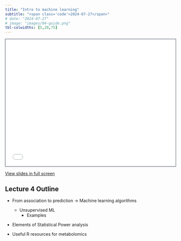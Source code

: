 ```yaml
---
title: "Intro to machine learning"
subtitle: "<span class='code'>2024-07-27</span>"
# date: "2024-07-27"
# image: "images/04-guide.png"
tbl-colwidths: [5,20,75]
---
```



<!-- 1/2 DIAPOSITIVA STD (16:9) --> 
<!-- ```{=html} -->
<!-- <iframe class="slide-deck" src="../lectures_slides/00_placeholder_pres.pdf" height="420" width="747" style="border: 1px solid #2e3846;"></iframe> -->
<!-- ``` -->

<!-- 2/2 DIAPOSITIVA STD (4:3) -->
```{=html}
<iframe class="slide-deck" src="../lectures_slides/00_placeholder_pres.pdf" height="418" width="560" style="border: 1px solid #2e3846;"></iframe>
```

<a href='../lectures_slides/00_placeholder_pres.pdf' target="_blank">View slides in full screen</a>

## Lecture 4 Outline

+ From association to prediction  -> Machine learning algorithms
    + Unsupervised ML 
      + Examples 
+ Elements of Statistical Power analysis
+ Useful R resources for metabolomics 

  <!-- + `metaboanalyst`  -->
  <!-- + `MetSizeR` -->
 